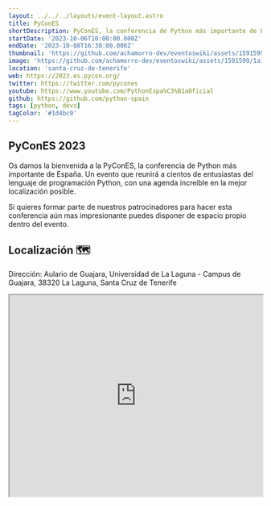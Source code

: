```yaml
---
layout: ../../../layouts/event-layout.astro
title: PyConES
shortDescription: PyConES, la conferencia de Python más importante de España. Un evento que reunirá a cientos de entusiastas de Python, una agenda increíble y unas oportunidades de trabajo maravillosas.
startDate: '2023-10-06T10:00:00.000Z'
endDate: '2023-10-08T16:30:00.000Z'
thumbnail: 'https://github.com/achamorro-dev/eventoswiki/assets/1591599/1a149911-d5f2-4e54-8956-82bcfc8ebb8d'
image: 'https://github.com/achamorro-dev/eventoswiki/assets/1591599/1a149911-d5f2-4e54-8956-82bcfc8ebb8d'
location: 'santa-cruz-de-tenerife'
web: https://2023.es.pycon.org/
twitter: https://twitter.com/pycones
youtube: https://www.youtube.com/PythonEspa%C3%B1aOficial
github: https://github.com/python-spain
tags: [python, devs]
tagColor: '#1d4bc9'
---
```


## PyConES 2023

Os damos la bienvenida a la PyConES, la conferencia de Python más importante de España. Un evento que reunirá a cientos de entusiastas del lenguaje de programación Python, con una agenda increíble en la mejor localización posible.

Si quieres formar parte de nuestros patrocinadores para hacer esta conferencia aún mas impresionante puedes disponer de espacio propio dentro del evento.

## Localización 🗺

Dirección: Aulario de Guajara, Universidad de La Laguna - Campus de Guajara, 38320 La Laguna, Santa Cruz de Tenerife

<iframe
  style="width: 100%; height: 400px;"
  height="400"
  allowfullscreen=""
  loading="lazy"
  referrerpolicy="no-referrer-when-downgrade"
  src="https://www.google.com/maps/embed?pb=!1m14!1m8!1m3!1d14028.624166016247!2d-16.3182665!3d28.474847!3m2!1i1024!2i768!4f13.1!3m3!1m2!1s0xc41cd0062f3c391%3A0x5b25e2d46c1cafb4!2sAulario%20de%20Guajara!5e0!3m2!1ses!2ses!4v1686116276500!5m2!1ses!2ses"
  aria-label="Aulario de Guajara, Universidad de La Laguna - Campus de Guajara, 38320 La Laguna, Santa Cruz de Tenerife"
></iframe>
